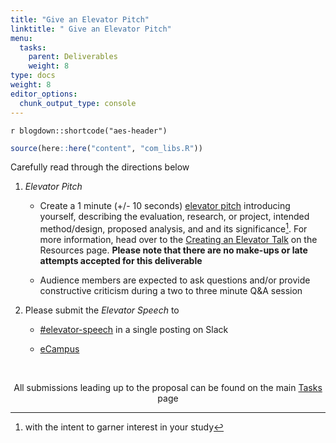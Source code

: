```yaml
---
title: "Give an Elevator Pitch"
linktitle: " Give an Elevator Pitch"
menu:
  tasks:
    parent: Deliverables
    weight: 8
type: docs
weight: 8
editor_options: 
  chunk_output_type: console
---
```


`r blogdown::shortcode("aes-header")`

<style>
.article-style img, 
.article-style video {
  margin-left: 0;
  margin-right: auto;
  margin-top: 0rem;
  margin-bottom: 1rem;
  vertical-align: text-top;
  padding: 0;
  bottom: 0px;
  display: inline;
}
</style>

```r
source(here::here("content", "com_libs.R"))
```

Carefully read through the directions below 

1. *Elevator Pitch*
    + Create a 1 minute (+/- 10 seconds) [elevator pitch](https://uclalibrary.github.io/research-tips/deconstructing-the-elevator-speech/){target="_blank"} introducing yourself, describing the evaluation, research, or project, intended method/design, proposed analysis, and and its significance^[with the intent to garner interest in your study]. For more information, head over to the [Creating an Elevator Talk](/resources/elevatortalk/) on the Resources page. <b>Please note that there are no make-ups or late attempts accepted for this deliverable</b>
  
    + Audience members are expected to ask questions and/or provide constructive criticism during a two to three minute Q&A session
  
2. Please submit the *Elevator Speech* to
    + [#elevator-speech]("https://edp619fall2022.slack.com/archives/C04DCC04316"){target="_blank"} in a single posting on Slack
  
    + [eCampus]("https://ecampus.wvu.edu")
  
<br />

<center>
<p id="rounded_corners">
All submissions leading up to the proposal can be found on the main <a href="/tasks/#proposal">Tasks</a> page
<p>
</center>

